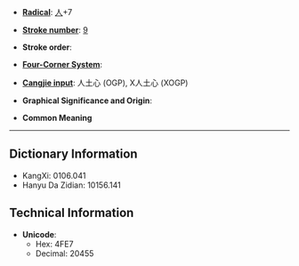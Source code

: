 * '''[[Wiktionary:Chinese radical index| Radical]]''': [[Wiktionary:Chinese radical index 人|人]]+7

* '''[[Wiktionary:Chinese total strokes index|Stroke number]]''': [[Wiktionary:Chinese total strokes index 9|9]]

* '''Stroke order''': 

* '''[[Wiktionary:Chinese four corner index|Four-Corner System]]''': 

* '''[[Wiktionary:Chinese Cangjie index|Cangjie input]]''': 人土心 (OGP), X人土心 (XOGP)

* '''Graphical Significance and Origin''': 

* '''Common Meaning'''

----

== Dictionary Information ==

* KangXi: 0106.041
* Hanyu Da Zidian: 10156.141

== Technical Information ==

* '''Unicode''':
** Hex: 4FE7
** Decimal: 20455